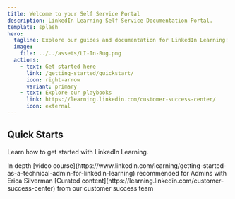 ```yaml
---
title: Welcome to your Self Service Portal
description: LinkedIn Learning Self Service Documentation Portal.
template: splash
hero:
  tagline: Explore our guides and documentation for LinkedIn Learning!
  image:
    file: ../../assets/LI-In-Bug.png
  actions:
    - text: Get started here
      link: /getting-started/quickstart/
      icon: right-arrow
      variant: primary
    - text: Explore our playbooks
      link: https://learning.linkedin.com/customer-success-center/
      icon: external
---
```



## Quick Starts

Learn how to get started with LinkedIn Learning.

<CardGrid stagger>
    <Card title="Admin Course" icon="youtube">
		In depth [video course](https://www.linkedin.com/learning/getting-started-as-a-technical-admin-for-linkedin-learning) recommended for Admins with Erica Silverman
	</Card>
	<Card title="Explore our Playbooks" icon="open-book">
		[Curated content](https://learning.linkedin.com/customer-success-center) from our customer success team
	</Card>
	<LinkCard title="Authentication" description="Learn how to onboard users" href="authentication/single-sign-on/" />
	<LinkCard title="License Management" description="Learn about all the ways to manage user's licenses" href="license-management/provisioning-deprovisioning/" />
	<LinkCard title="Integrations" description="Learn all about how we integrate with your Learning Management System via AICC or Deep Integration Partners" href="integrations/lms/deep-integrations/" />
	<LinkCard title="Managing Groups" description="Use groups to assign courses, track team membership and reporting" href="group-management/groups" />
	<LinkCard title="Custom Attributes" description="Learn how to sync user data via attributes" href="attribute-management/custom-attributes/" />
</CardGrid>